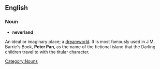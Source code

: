 ==English==

===Noun===
*'''neverland'''
An ideal or imaginary place; a [[dreamworld]]. It is most famously used in J.M. Barrie's Book, '''Peter Pan''', as the name of the fictional island that the Darling children travel to with the titular character.

[[Category:Nouns]]